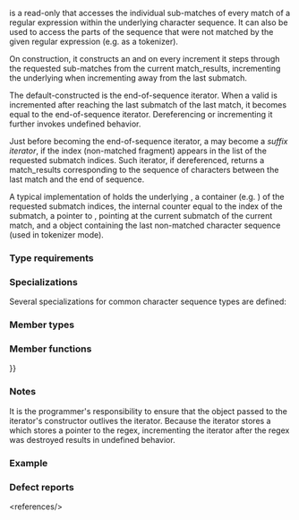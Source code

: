 {{cpp/title|regex_token_iterator}}
{{cpp/regex/regex_token_iterator/navbar}}
{{ddcl|header=regex|since=c++11|1=
template&lt;
    class BidirIt,
    class CharT = typename std::iterator_traits&lt;BidirIt&gt;::value_type,
    class Traits = std::regex_traits&lt;CharT&gt;
&gt; class regex_token_iterator
}}

{{tt|std::regex_token_iterator}} is a read-only {{named req|ForwardIterator}} that accesses the individual sub-matches of every match of a regular expression within the underlying character sequence. It can also be used to access the parts of the sequence that were not matched by the given regular expression (e.g. as a tokenizer).

On construction, it constructs an {{lc|std::regex_iterator}} and on every increment it steps through the requested sub-matches from the current match_results, incrementing the underlying {{lc|std::regex_iterator}} when incrementing away from the last submatch.

The default-constructed {{tt|std::regex_token_iterator}} is the end-of-sequence iterator. When a valid {{tt|std::regex_token_iterator}} is incremented after reaching the last submatch of the last match, it becomes equal to the end-of-sequence iterator. Dereferencing or incrementing it further invokes undefined behavior.

Just before becoming the end-of-sequence iterator, a {{tt|std::regex_token_iterator}} may become a ''suffix iterator'', if the index {{c|-1}} (non-matched fragment) appears in the list of the requested submatch indices. Such iterator, if dereferenced, returns a match_results corresponding to the sequence of characters between the last match and the end of sequence.

A typical implementation of {{tt|std::regex_token_iterator}} holds the underlying {{lc|std::regex_iterator}}, a container (e.g. {{c/core|std::vector&lt;int&gt;}}) of the requested submatch indices, the internal counter equal to the index of the submatch, a pointer to {{lc|std::sub_match}}, pointing at the current submatch of the current match, and a {{lc|std::match_results}} object containing the last non-matched character sequence (used in tokenizer mode).

===Type requirements===
{{par begin}}
{{par req named|BidirIt|BidirectionalIterator}}
{{par end}}

===Specializations===
Several specializations for common character sequence types are defined:
{{dsc begin}}
{{dsc header|regex}}
{{dsc hitem|Type|Definition}}
{{dsc|{{ttb|std::cregex_token_iterator}}|{{c/core|std::regex_token_iterator&lt;const char*&gt;}}}}
{{dsc|{{ttb|std::wcregex_token_iterator}}|{{c/core|std::regex_token_iterator&lt;const wchar_t*&gt;}}}}
{{dsc|{{ttb|std::sregex_token_iterator}}|{{c/core|std::regex_token_iterator&lt;std::string}}{{c/core|::const_iterator&gt;}}}}
{{dsc|{{ttb|std::wsregex_token_iterator}}|{{c/core|std::regex_token_iterator&lt;std::wstring}}{{c/core|::const_iterator&gt;}}}}
{{dsc end}}

===Member types===
{{dsc begin}}
{{dsc hitem|Member type|Definition}}
{{dsc|{{tt|value_type}}|{{c/core|std::sub_match&lt;BidirIt&gt;}}}}
{{dsc|{{tt|difference_type}}|{{lc|std::ptrdiff_t}}}}
{{dsc|{{tt|pointer}}|{{c/core|const value_type*}}}}
{{dsc|{{tt|reference}}|{{c/core|const value_type&amp;}}}}
{{dsc|{{tt|iterator_category}}|{{lc|std::forward_iterator_tag}}}}
{{dsc|{{tt|iterator_concept}} {{mark c++20}}|{{lc|std::input_iterator_tag}}}}
{{dsc|{{tt|regex_type}}|{{c/core|std::basic_regex&lt;CharT, Traits&gt;}}}}
{{dsc end}}

===Member functions===
{{dsc begin}}
{{dsc inc|cpp/regex/regex_token_iterator/dsc constructor}}
{{dsc inc|cpp/regex/regex_token_iterator/dsc destructor}}
{{dsc inc|cpp/regex/regex_token_iterator/dsc operator{{=}}}}
{{dsc inc|cpp/regex/regex_token_iterator/dsc operator cmp}}
{{dsc inc|cpp/regex/regex_token_iterator/dsc operator*}}
{{dsc inc|cpp/regex/regex_token_iterator/dsc operator arith}}
{{dsc end}}

===Notes===
It is the programmer's responsibility to ensure that the {{lc|std::basic_regex}} object passed to the iterator's constructor outlives the iterator. Because the iterator stores a {{lc|std::regex_iterator}} which stores a pointer to the regex, incrementing the iterator after the regex was destroyed results in undefined behavior.

===Example===
{{example
|code=
#include &lt;algorithm&gt;
#include &lt;fstream&gt;
#include &lt;iostream&gt;
#include &lt;iterator&gt;
#include &lt;regex&gt;

int main()
{
    // Tokenization (non-matched fragments)
    // Note that regex is matched only two times; when the third value is obtained
    // the iterator is a suffix iterator.
    const std::string text = "Quick brown fox.";
    const std::regex ws_re("\\s+"); // whitespace
    std::copy(std::sregex_token_iterator(text.begin(), text.end(), ws_re, -1),
              std::sregex_token_iterator(),
              std::ostream_iterator&lt;std::string&gt;(std::cout, "\n"));
    
    std::cout &lt;&lt; '\n';
    
    // Iterating the first submatches
    const std::string html = R"(&lt;p&gt;&lt;a href="http://google.com"&gt;google&lt;/a&gt; )"
                             R"(&lt; a HREF ="http://cppreference.com"&gt;cppreference&lt;/a&gt;\n&lt;/p&gt;)";
    const std::regex url_re(R"!!(&lt;\s*A\s+[^&gt;]*href\s*=\s*"([^"]*)")!!", std::regex::icase);
    std::copy(std::sregex_token_iterator(html.begin(), html.end(), url_re, 1),
              std::sregex_token_iterator(),
              std::ostream_iterator&lt;std::string&gt;(std::cout, "\n"));
}
|output=
Quick
brown
fox.

http://google.com
http://cppreference.com
}}

===Defect reports===
{{dr list begin}}
{{dr list item|wg=lwg|dr=3698|paper=P2770R0|std=C++20|before={{tt|regex_token_iterator}} was a {{lconcept|forward_iterator}}&lt;br&gt;while being a stashing iterator|after=made {{lconcept|input_iterator}}&lt;ref&gt;{{tt|iterator_category}} was unchanged by the resolution, because changing it to {{lc|std::input_iterator_tag}} might break too much existing code.&lt;/ref&gt;}}
{{dr list end}}
&lt;references/&gt;

{{langlinks|de|es|fr|it|ja|pt|ru|zh}}